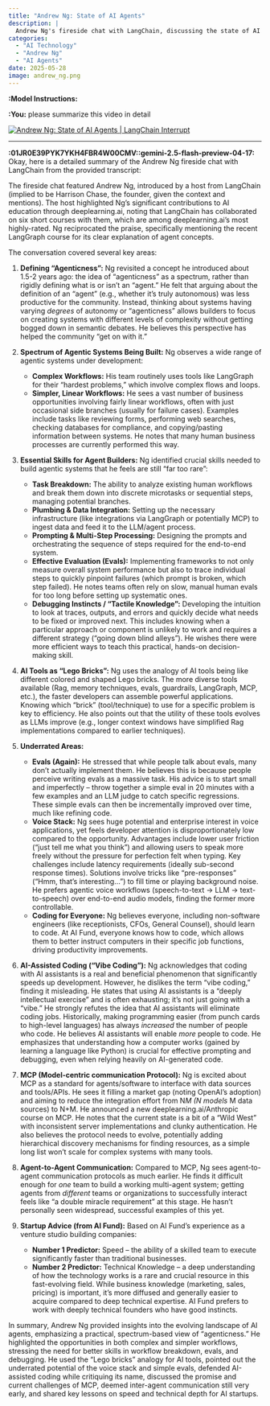 ```yaml
---
title: "Andrew Ng: State of AI Agents"
description: |
  Andrew Ng's fireside chat with LangChain, discussing the state of AI agents, agenticness, and practical applications in AI development, 28. maj 2025 
categories:
  - "AI Technology"
  - "Andrew Ng"
  - "AI Agents"
date: 2025-05-28
image: andrew_ng.png
---
```


**:Model Instructions:** 


  
**:You:** please summarize this video in detail

[![Andrew Ng: State of AI Agents | LangChain Interrupt](https://i.ytimg.com/vi/4pYzYmSdSH4/maxresdefault.jpg)](https://www.youtube.com/watch?v=4pYzYmSdSH4)

---

**:01JR0E39PYK7YKH4FBR4W00CMV::gemini-2.5-flash-preview-04-17:** Okay, here is a detailed summary of the Andrew Ng fireside chat with LangChain from the provided transcript:

The fireside chat featured Andrew Ng, introduced by a host from LangChain (implied to be Harrison Chase, the founder, given the context and mentions). The host highlighted Ng's significant contributions to AI education through deeplearning.ai, noting that LangChain has collaborated on six short courses with them, which are among deeplearning.ai's most highly-rated. Ng reciprocated the praise, specifically mentioning the recent LangGraph course for its clear explanation of agent concepts.

The conversation covered several key areas:

1.  **Defining "Agenticness":** Ng revisited a concept he introduced about 1.5-2 years ago: the idea of "agenticness" as a spectrum, rather than rigidly defining what is or isn't an "agent." He felt that arguing about the definition of an "agent" (e.g., whether it's truly autonomous) was less productive for the community. Instead, thinking about systems having varying *degrees* of autonomy or "agenticness" allows builders to focus on creating systems with different levels of complexity without getting bogged down in semantic debates. He believes this perspective has helped the community "get on with it."

2.  **Spectrum of Agentic Systems Being Built:** Ng observes a wide range of agentic systems under development:
    *   **Complex Workflows:** His team routinely uses tools like LangGraph for their "hardest problems," which involve complex flows and loops.
    *   **Simpler, Linear Workflows:** He sees a vast number of business opportunities involving fairly linear workflows, often with just occasional side branches (usually for failure cases). Examples include tasks like reviewing forms, performing web searches, checking databases for compliance, and copying/pasting information between systems. He notes that many human business processes are currently performed this way.

3.  **Essential Skills for Agent Builders:** Ng identified crucial skills needed to build agentic systems that he feels are still "far too rare":
    *   **Task Breakdown:** The ability to analyze existing human workflows and break them down into discrete microtasks or sequential steps, managing potential branches.
    *   **Plumbing & Data Integration:** Setting up the necessary infrastructure (like integrations via LangGraph or potentially MCP) to ingest data and feed it to the LLM/agent process.
    *   **Prompting & Multi-Step Processing:** Designing the prompts and orchestrating the sequence of steps required for the end-to-end system.
    *   **Effective Evaluation (Evals):** Implementing frameworks to not only measure overall system performance but also to trace individual steps to quickly pinpoint failures (which prompt is broken, which step failed). He notes teams often rely on slow, manual human evals for too long before setting up systematic ones.
    *   **Debugging Instincts / "Tactile Knowledge":** Developing the intuition to look at traces, outputs, and errors and quickly decide what needs to be fixed or improved next. This includes knowing when a particular approach or component is unlikely to work and requires a different strategy ("going down blind alleys"). He wishes there were more efficient ways to teach this practical, hands-on decision-making skill.

4.  **AI Tools as "Lego Bricks":** Ng uses the analogy of AI tools being like different colored and shaped Lego bricks. The more diverse tools available (Rag, memory techniques, evals, guardrails, LangGraph, MCP, etc.), the faster developers can assemble powerful applications. Knowing which "brick" (tool/technique) to use for a specific problem is key to efficiency. He also points out that the utility of these tools evolves as LLMs improve (e.g., longer context windows have simplified Rag implementations compared to earlier techniques).

5.  **Underrated Areas:**
    *   **Evals (Again):** He stressed that while people talk about evals, many don't actually implement them. He believes this is because people perceive writing evals as a massive task. His advice is to start small and imperfectly – throw together a simple eval in 20 minutes with a few examples and an LLM judge to catch specific regressions. These simple evals can then be incrementally improved over time, much like refining code.
    *   **Voice Stack:** Ng sees huge potential and enterprise interest in voice applications, yet feels developer attention is disproportionately low compared to the opportunity. Advantages include lower user friction ("just tell me what you think") and allowing users to speak more freely without the pressure for perfection felt when typing. Key challenges include latency requirements (ideally sub-second response times). Solutions involve tricks like "pre-responses" ("Hmm, that's interesting...") to fill time or playing background noise. He prefers agentic voice workflows (speech-to-text -> LLM -> text-to-speech) over end-to-end audio models, finding the former more controllable.
    *   **Coding for Everyone:** Ng believes everyone, including non-software engineers (like receptionists, CFOs, General Counsel), should learn to code. At AI Fund, everyone knows how to code, which allows them to better instruct computers in their specific job functions, driving productivity improvements.

6.  **AI-Assisted Coding ("Vibe Coding"):** Ng acknowledges that coding with AI assistants is a real and beneficial phenomenon that significantly speeds up development. However, he dislikes the term "vibe coding," finding it misleading. He states that using AI assistants is a "deeply intellectual exercise" and is often exhausting; it's not just going with a "vibe." He strongly refutes the idea that AI assistants will eliminate coding jobs. Historically, making programming easier (from punch cards to high-level languages) has always *increased* the number of people who code. He believes AI assistants will enable *more* people to code. He emphasizes that understanding how a computer works (gained by learning a language like Python) is crucial for effective prompting and debugging, even when relying heavily on AI-generated code.

7.  **MCP (Model-centric communication Protocol):** Ng is excited about MCP as a standard for agents/software to interface with data sources and tools/APIs. He sees it filling a market gap (noting OpenAI's adoption) and aiming to reduce the integration effort from N*M (N models * M data sources) to N+M. He announced a new deeplearning.ai/Anthropic course on MCP. He notes that the current state is a bit of a "Wild West" with inconsistent server implementations and clunky authentication. He also believes the protocol needs to evolve, potentially adding hierarchical discovery mechanisms for finding resources, as a simple long list won't scale for complex systems with many tools.

8.  **Agent-to-Agent Communication:** Compared to MCP, Ng sees agent-to-agent communication protocols as much earlier. He finds it difficult enough for *one* team to build a working multi-agent system; getting agents from *different* teams or organizations to successfully interact feels like "a double miracle requirement" at this stage. He hasn't personally seen widespread, successful examples of this yet.

9.  **Startup Advice (from AI Fund):** Based on AI Fund's experience as a venture studio building companies:
    *   **Number 1 Predictor:** Speed – the ability of a skilled team to execute significantly faster than traditional businesses.
    *   **Number 2 Predictor:** Technical Knowledge – a deep understanding of how the technology works is a rare and crucial resource in this fast-evolving field. While business knowledge (marketing, sales, pricing) is important, it's more diffused and generally easier to acquire compared to deep technical expertise. AI Fund prefers to work with deeply technical founders who have good instincts.

In summary, Andrew Ng provided insights into the evolving landscape of AI agents, emphasizing a practical, spectrum-based view of "agenticness." He highlighted the opportunities in both complex and simpler workflows, stressing the need for better skills in workflow breakdown, evals, and debugging. He used the "Lego bricks" analogy for AI tools, pointed out the underrated potential of the voice stack and simple evals, defended AI-assisted coding while critiquing its name, discussed the promise and current challenges of MCP, deemed inter-agent communication still very early, and shared key lessons on speed and technical depth for AI startups.

